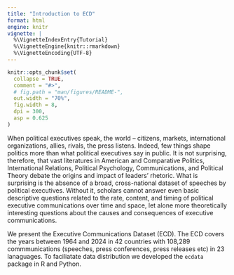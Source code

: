 ```yaml
---
title: "Introduction to ECD"
format: html
engine: knitr
vignette: |
  %\VignetteIndexEntry{Tutorial}
  %\VignetteEngine{knitr::rmarkdown}
  %\VignetteEncoding{UTF-8}
---
```


```r
knitr::opts_chunk$set(
  collapse = TRUE,
  comment = "#>",
  # fig.path = "man/figures/README-",
  out.width = "70%",
  fig.width = 8,
  dpi = 300,
  asp = 0.625
)
```

When political executives speak, the world – citizens, markets, international organizations, allies, rivals, the press 
listens. Indeed, few things shape politics more than what political executives say in public. It is not surprising,
therefore, that vast literatures in American and Comparative Politics, International Relations, Political Psychology,
Communications, and Political Theory debate the origins and impact of leaders’ rhetoric. What is surprising is the
absence of a broad, cross-national dataset of speeches by political executives. Without it, scholars cannot answer
even basic descriptive questions related to the rate, content, and timing of political executive communications over
time and space, let alone more theoretically interesting questions about the causes and consequences of executive communications. 

We present the Executive Communications Dataset (ECD). The ECD covers the years between 1964 and 2024 in 42 countries with 108,289 commmunications (speeches, press conferences,  press releases etc) in 23 lanaguages. To faciliatate data distribution we developed the `ecdata` package in R and Python. 




```r

```